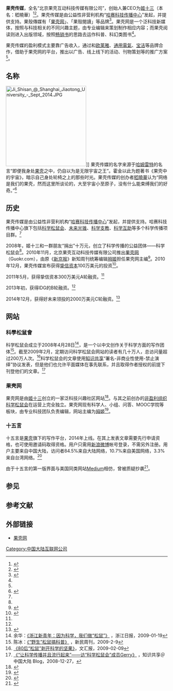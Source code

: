 '''果壳传媒'''，全名“北京果壳互动科技传媒有限公司”，创始人兼CEO为[[姬十三|姬十三]]（本名：嵇曉華）<ref>{{cite news |title=神经生物学博士嵇晓华:一只剥开科学坚果的松鼠 |url=http://sci.ce.cn/yjjj/rw/rwxw/200812/17/t20081217_17692045.shtml |accessdate=2013-02-23 |newspaper=中国青年报 |date=2008年12月17日 |archive-url=https://web.archive.org/web/20140821175839/http://sci.ce.cn/yjjj/rw/rwxw/200812/17/t20081217_17692045.shtml |archive-date=2014年8月21日 |dead-url=yes }}</ref><ref>{{cite news |title = 科学作家嵇晓华：中国读者很难提出好问题 |url = http://zqb.cyol.com/content/2010-09/09/content_3409386.htm |accessdate = 2013-02-23 |newspaper = 中国青年报 |date = 2010-09-09 |archive-date = 2018-10-06 |archive-url = https://web.archive.org/web/20181006084057/http://zqb.cyol.com/content/2010-09/09/content_3409386.htm |dead-url = no }}</ref>。果壳传媒是由公益性非营利机构“[[哈赛科技传播中心|哈赛科技传播中心]]”发起，并提供支持。果殼傳媒有「[[果壳网|果壳网]]」、「果殼閱讀」等品牌<ref>{{cite web|title=科普绘本“果壳阅读·生活习惯简史”亮相上海书展|url=http://book.sina.com.cn/news/b/2014-08-20/1006659837.shtml|website=新浪读书|accessdate=2017-01-23|date=2014年8月20日|archive-date=2017-02-02|archive-url=https://web.archive.org/web/20170202022136/http://book.sina.com.cn/news/b/2014-08-20/1006659837.shtml|dead-url=no}}</ref>。果壳网是一个泛科技新媒体，按照与科技相关的不同兴趣主题，由专业编辑来策划制作相应内容；而果壳阅读则进入出版领域，按照[[畅销书|畅销书]]的思路去运作科普、科幻类图书<ref name=qi/>。

果壳传媒的盈利模式主要靠广告收入，通过和[[欧莱雅|欧莱雅]]、[[通用電氣|通用電氣]]、[[宝洁|宝洁]]等品牌合作，借助于果壳网的平台，推出以广告、线上线下的活动、刊物策划等的推广方案<ref name=qi/>。

==名称==
[[File:Ji_Shisan_@_Shanghai_Jiaotong_University_-_Sept_2014.JPG|250px]]]]
果壳传媒的名字来源于[[哈姆雷特|哈姆雷特]]的名言“即便我身处[[果壳|果壳]]之中，仍自以为是无限宇宙之王”。霍金以此为题著书《果壳中的宇宙》，暗示自己身处轮椅之上的那些时光。果壳传媒的创办者[[嵇曉華|嵇曉華]]认为“网络是我们的果壳，然而这里所谈论的，大至宇宙小至原子，没有什么能束缚我们的好奇。”<ref>{{Cite web|url=http://www.nbweekly.com/news/business/201206/30108.aspx|title=用科学玩转商业|accessdate=2012-07-20|publisher=南都周刊|date=2012-06-01|deadurl=yes|archiveurl=https://web.archive.org/web/20120918190512/http://www.nbweekly.com/news/business/201206/30108.aspx|archivedate=2012-09-18}}</ref>

==历史==
果壳传媒是由公益性非营利机构“[[哈赛科技传播中心|哈赛科技传播中心]]”发起，并提供支持。哈赛科技传播中心旗下包括[[科学松鼠会|科学松鼠会]]、[[未来光锥|未来光锥]]、[[科学支教|科学支教]]、[[科学互助|科学互助]]等多个科学传播项目群。<ref name=gk/>

2008年，姬十三和一群朋友“捐出”十万元，创立了科学传播的公益团体——科学松鼠会<ref name=qi/>。2010年11月，北京果壳互动科技传媒有限公司推出[[果壳网|果壳网]]（Guokr.com），由原《[[新京报|新京报]]》新知周刊统筹编辑[[拇姬|拇姬]]担任果壳网主编<ref name=gk>{{Cite web |url=http://www.guokr.com/about/ |title=关于我们 |accessdate=2012-11-11 |work= |publisher=果壳传媒 |date= |archive-date=2021-03-31 |archive-url=https://web.archive.org/web/20210331182826/https://www.guokr.com/about/ |dead-url=no }}</ref>。2010年12月，果壳传媒宣布获得[[挚信资本|挚信资本]]100万美元的投资<ref name=qi>{{cite web|author1=齐洁 闫荣伟|title=果壳传媒：一只松鼠的商业化蜕变|url=http://finance.sina.com.cn/roll/20101204/01519054524.shtml|website=新浪财经|publisher=中国经营报|accessdate=2017-01-23|date=2010年12月4日|archive-date=2017-02-02|archive-url=https://web.archive.org/web/20170202023320/http://finance.sina.com.cn/roll/20101204/01519054524.shtml|dead-url=no}}</ref>。

2011年5月，获得挚信资本300万美元A轮融资。<ref name=mooc/>

2013年初，获得IDG的B轮融资。<ref name=mooc/>

2014年12月，获得好未来领投的2000万美元C轮融资。<ref name=mooc>{{cite web|title=站在MOOC的风口，果壳网获得2000万美元C轮融资|url=http://www.mooc.cn/news/2423.html|website=MOOC中国|publisher=36氪|accessdate=2017-01-23|date=2014年12月22日|archive-date=2019-07-01|archive-url=https://web.archive.org/web/20190701020757/http://www.mooc.cn/news/2423.html|dead-url=no}}</ref>

==网站==
===科學松鼠會===
{{main|科學松鼠會}}
科学松鼠会成立于2008年4月28日<ref name="zjdaily">余华：[http://zjdaily.zjol.com.cn/html/2009-01/19/content_4485017.htm 《浙江新青年：因为科学，我们做“松鼠”》] {{Wayback|url=http://zjdaily.zjol.com.cn/html/2009-01/19/content_4485017.htm |date=20120309034150 }}，浙江日报，2009-01-19</ref>，是一个以中文创作关于科学方面的写作团体<ref name="xinmin">陈冰：[http://xmzk.xinmin.cn/xmzk/html/2009-02/09/content_317422.htm 《“野生”松鼠搞科普》] {{webarchive|url=https://web.archive.org/web/20110707051820/http://xmzk.xinmin.cn/xmzk/html/2009-02/09/content_317422.htm |date=2011-07-07 }}，新民周刊，2009-2-9</ref>。截至2009年2月，定期访问科学松鼠会网站的读者有几十万人，总访问量超过200万人次。<ref name="news365">[http://whb.news365.com.cn/yw/200902/t20090209_2193778.htm 《80后“松鼠”剥开科学的坚果》]{{dead link|date=2018年1月 |bot=InternetArchiveBot |fix-attempted=yes }}，文汇报，2009-02-09 </ref>科学松鼠会的文章使用[[知识共享|知识共享]]“署名-非商业性使用-禁止演绎”协议发表，但是他们也允许平面媒体在事先联系，并且取得作者授权的前提下刊登他们的文章。<ref name="creativecommons">[http://cn.creativecommons.org/index.php/2008/12/27/songshuhui/ 《“让科学传播并且流行起来”——访“科学松鼠会”成员Gerry》] {{webarchive|url=https://web.archive.org/web/20090403052636/http://cn.creativecommons.org/index.php/2008/12/27/songshuhui/ |date=2009-04-03 }}，知识共享＠中国大陆 Blog，2008-12-27，</ref>
===果壳网===
{{main|果壳网}}
果壳网是由[[姬十三|姬十三]]创立的一家泛科技兴趣社区网站<ref>{{Cite web |url=http://www.guokr.com/blog/16969/ |title=征途——果壳史前史揭秘 |accessdate=2012-01-27 |publisher=果壳网 |date=2011-03-23 |archive-date=2017-02-02 |archive-url=https://web.archive.org/web/20170202022002/http://www.guokr.com/blog/16969/ |dead-url=no }}</ref>。与其之前创办的[[非盈利组织|非盈利组织]][[科学松鼠会|科学松鼠会]]在运营上完全独立。果壳网现有科学人、小组、问答、MOOC学院等板块，由专业科技团队负责编辑，网站主编为[[拇姬|拇姬]]<ref>{{cite web|title=果壳网主编拇姬脑洞大开跨界书写《碎前故事》|url=http://book.sina.com.cn/news/b/2015-09-21/1623767323.shtml|website=新浪读书|accessdate=2017-01-23|date=2015年9月21日}}</ref>。

===十五言===
{{main|十五言}}
十五言是[[果壳网|果壳]]旗下的写作平台，2014年上线。在其上发表文章需要先行申请资格，也可使用邀请码取得资格。用户只需用[[新浪微博|新浪微博]]帐号登录，不需另外注册。用户主要来自中国大陆，访问者84.5%来自大陆网络，10.7%来自美国网络，3.3%来自台湾网络。<ref name=":0">{{Cite web|url=http://www.alexa.com/siteinfo/15yan.com|title=15yan.com Site Overview|accessdate=2016-07-26|work=www.alexa.com|archive-date=2019-08-02|archive-url=https://web.archive.org/web/20190802132606/https://www.alexa.com/siteinfo/15yan.com|dead-url=no}}</ref>

由于十五言的第一版界面与美国同类网站[[Medium|Medium]]相仿，曾被质疑抄袭<ref>{{Cite web |url=https://www.zhihu.com/question/23400374 |title=关于十五言抄袭嫌疑的讨论 |access-date=2017-01-23 |archive-date=2018-10-13 |archive-url=https://web.archive.org/web/20181013134553/https://www.zhihu.com/question/23400374 |dead-url=no }}</ref>。

==参见==
==参考文献==
{{reflist|2}}
== 外部链接 ==
* [http://www.guokr.com/ 果壳网] {{Wayback|url=http://www.guokr.com/ |date=20201216010735 }}
[[Category:中国大陆互联网公司|Category:中国大陆互联网公司]]
